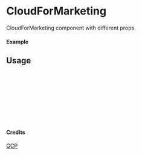 
<Meta of={CloudForMarketing} title="GCP/CloudForMarketing" />

# CloudForMarketing

CloudForMarketing component with different props.

#### Example

<Canvas of={CloudForMarketing.Primary} />

## Usage

```ts
import { CloudForMarketing } from "yadl-ui";

const Example = () => {
  return (
      <CloudForMarketing />
  );
};

export default Example;
```

#### Credits
[GCP](https://cloud.google.com/icons)
